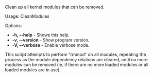 Clean up all kernel modules that can be removed.

Usage: CleanModules

Options:
* '''-h, --help''' - Shows this help.
* '''-v, --version''' - Show program version.
* '''-V, --verbose''' - Enable verbose mode.

This script attempts to perform "rmmod" on all modules, repeating the process as the module dependency relations are cleared, until no more modules can be removed (ie, if there are no more loaded modules or all loaded modules are in use).

{{Scripts}}